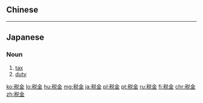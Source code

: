 {{also|稅金}}
==Chinese==
{{zh-see|稅金}}
----
==Japanese==
{{ja-kanjitab|ぜい|きん|yomi=o}}
===Noun===
{{ja-noun|ぜいきん}}

# [[tax]]
# [[duty]]
[[ko:税金]]
[[lo:税金]]
[[hu:税金]]
[[mg:税金]]
[[ja:税金]]
[[pl:税金]]
[[pt:税金]]
[[ru:税金]]
[[fi:税金]]
[[chr:税金]]
[[zh:税金]]